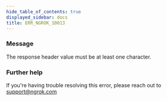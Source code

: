 ```yaml
---
hide_table_of_contents: true
displayed_sidebar: docs
title: ERR_NGROK_10013
---
```


### Message

The response header value must be at least one character.

### Further help

If you're having trouble resolving this error, please reach out to [support@ngrok.com](mailto:support@ngrok.com?subject=Help%20with%20ERR_NGROK_10013)
